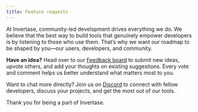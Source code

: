 ```yaml
---
title: Feature requests
---
```


At Invertase, community-led development drives everything we do. We believe that the best way to build tools that genuinely empower developers is by listening to those who use them. That’s why we want our roadmap to be shaped by you—our users, developers, and community.


**Have an idea?** Head over to our [Feedback board](https://invertase.canny.io/globe) to submit new ideas, upvote others, and add your thoughts on existing suggestions. Every vote and comment helps us better understand what matters most to you.

Want to chat more directly? Join us on [Discord](https://invertase.link/globe-discord) to connect with fellow developers, discuss your projects, and get the most out of our tools.

Thank you for being a part of Invertase.
